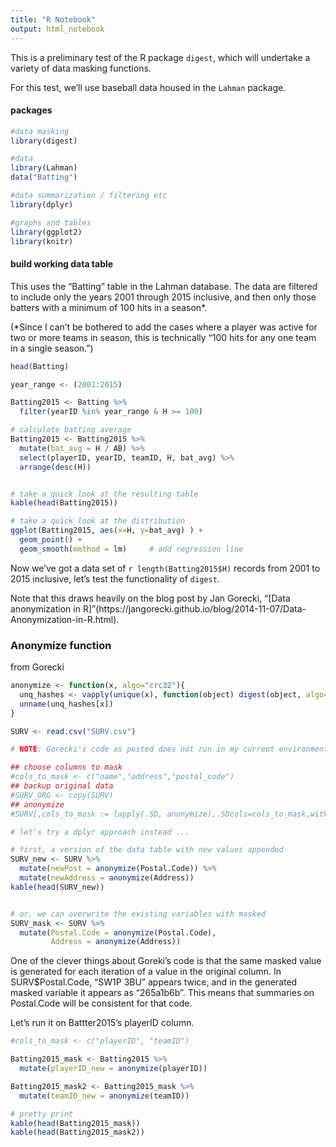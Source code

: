 ```yaml
---
title: "R Notebook"
output: html_notebook
---
```


This is a preliminary test of the R package `digest`, which will undertake a variety of data masking functions.

For this test, we'll use baseball data housed in the `Lahman` package.


#### packages

```r

#data masking
library(digest)

#data
library(Lahman)
data("Batting")

#data summarization / filtering etc
library(dplyr)

#graphs and tables
library(ggplot2)
library(knitr)


```

#### build working data table

This uses the "Batting" table in the Lahman database. The data are filtered to include only the years 2001 through 2015 inclusive, and then only those batters with a minimum of 100 hits in a season*.

(*Since I can't be bothered to add the cases where a player was active for two or more teams in season, this is technically "100 hits for any one team in a single season.")

```r

head(Batting)

year_range <- (2001:2015)

Batting2015 <- Batting %>%
  filter(yearID %in% year_range & H >= 100)

# calculate batting average
Batting2015 <- Batting2015 %>%
  mutate(bat_avg = H / AB) %>%
  select(playerID, yearID, teamID, H, bat_avg) %>%
  arrange(desc(H))


# take a quick look at the resulting table
kable(head(Batting2015))

# take a quick look at the distribution
ggplot(Batting2015, aes(x=H, y=bat_avg) ) +
  geom_point() +
  geom_smooth(method = lm)     # add regression line


```


Now we've got a data set of `r length(Batting2015$H)` records from 2001 to 2015 inclusive, let's test the functionality of `digest`.

Note that this draws heavily on the blog post by Jan Gorecki, "[Data anonymization in R]"(https://jangorecki.github.io/blog/2014-11-07/Data-Anonymization-in-R.html). 



### Anonymize function


from Gorecki

```r

anonymize <- function(x, algo="crc32"){
  unq_hashes <- vapply(unique(x), function(object) digest(object, algo=algo), FUN.VALUE="", USE.NAMES=TRUE)
  unname(unq_hashes[x])
}


```



```r

SURV <- read.csv("SURV.csv")

# NOTE: Gorecki's code as posted does not run in my current environment

## choose columns to mask
#cols_to_mask <- c("name","address","postal_code")
## backup original data
#SURV_ORG <- copy(SURV)
## anonymize
#SURV[,cols_to_mask := lapply(.SD, anonymize),.SDcols=cols_to_mask,with=FALSE]  ### DOES NOT WORK!

# let's try a dplyr approach instead ...

# first, a version of the data table with new values appended
SURV_new <- SURV %>%
  mutate(newPost = anonymize(Postal.Code)) %>%
  mutate(newAddress = anonymize(Address))
kable(head(SURV_new))


# or, we can overwrite the existing variables with masked
SURV_mask <- SURV %>%
  mutate(Postal.Code = anonymize(Postal.Code),
         Address = anonymize(Address))


```


One of the clever things about Goreki's code is that the same masked value is generated for each iteration of a value in the original column. In SURV$Postal.Code, "SW1P 3BU" appears twice, and in the generated masked variable it appears as "265a1b6b". This means that summaries on Postal.Code will be consistent for that code.


Let's run it on Battter2015's playerID column. 


```r

#cols_to_mask <- c("playerID", "teamID")

Batting2015_mask <- Batting2015 %>%
  mutate(playerID_new = anonymize(playerID)) 

Batting2015_mask2 <- Batting2015_mask %>%
  mutate(teamID_new = anonymize(teamID))

# pretty print
kable(head(Batting2015_mask))
kable(head(Batting2015_mask2))

```

